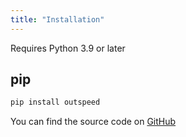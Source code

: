 ```yaml
---
title: "Installation"
---
```


<Info>Requires Python 3.9 or later</Info>

## pip
```bash
pip install outspeed
```

You can find the source code on [GitHub](https://github.com/xAlpha8/outspeed)
